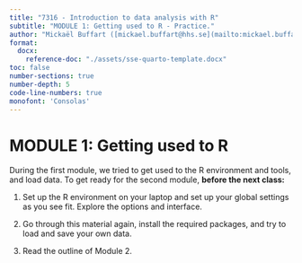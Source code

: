 ```yaml
---
title: "7316 - Introduction to data analysis with R"
subtitle: "MODULE 1: Getting used to R - Practice."
author: "Mickaël Buffart ([mickael.buffart@hhs.se](mailto:mickael.buffart@hhs.se))"
format:
  docx:
    reference-doc: "./assets/sse-quarto-template.docx"
toc: false
number-sections: true
number-depth: 5
code-line-numbers: true
monofont: 'Consolas'
---
```


# MODULE 1: Getting used to R

During the first module, we tried to get used to the R environment and tools, and load data. To get ready for the second module, **before the next class:**

1. Set up the R environment on your laptop and set up your global settings as you see fit. Explore the options and interface.

2. Go through this material again, install the required packages, and try to load and save your own data.

3. Read the outline of Module 2.


